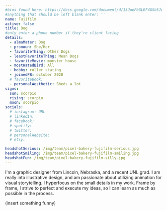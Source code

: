 ```yaml
---
#bios found here: https://docs.google.com/document/d/13UuePbGLRF4G5b5JoEe2Vua3NukZ1-QwRW4Oisnd8lI/edit#
#anything that should be left blank enter: ''
name: Fujifilm
active: false
title: Dog
#only enter a phone number if they're client facing
details:
  - almaMater: Dog
  - pronoun: She/Her
  - favoriteThing: Other Dogs
  - leastFavoriteThing: Mean Dogs
  - favoriteMovie: monster house
  - mostHatedBird: All
  - hobby: roller skating
  - joinedPB: october 2020
  # favoriteBook:
  - personalAesthetic: Sheds a lot
signs:
  sun: scorpio
  rising: scorpio
  moon: scorpio
socials:
  # instagram: URL
  # linkedIn:
  # facebook:
  # spotify:
  # twitter:
  # personalWebsite:
  # etsy:

headshotSerious: /img/team/pixel-bakery-fujifilm-serious.jpg
headshotSmiling: /img/team/pixel-bakery-fujifilm-smiling.jpg
headshotFun: /img/team/pixel-bakery-fujifilm-silly.jpg
---
```


I'm a graphic designer from Lincoln, Nebraska, and a recent UNL grad. I am really into illustrative design, and am passionate about utilizing animation for visual storytelling. I hyperfocus on the small details in my work. Frame by frame, I strive to perfect and execute my ideas, so I can learn as much as possible in the process.

(insert something funny)
